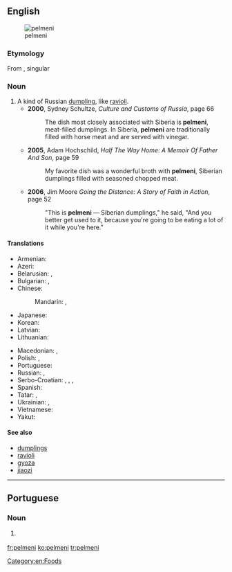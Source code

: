 ==English==
{{wikipedia}}
[[Image:Pelmeni.jpg|thumb|pelmeni]]

===Etymology===
From {{etyl|ru|en}} {{m|ru|пельме́ни|}}, singular {{m|ru|пельме́нь|}}

===Noun===
{{en-noun|-}}

# A kind of Russian [[dumpling]], like [[ravioli]].
#* '''2000''', Sydney Schultze, ''Culture and Customs of Russia'', page 66
#*: The dish most closely associated with Siberia is '''pelmeni''', meat-filled dumplings. In Siberia, '''pelmeni''' are traditionally filled with horse meat and are served with vinegar.
#* '''2005''', Adam Hochschild, ''Half The Way Home: A Memoir Of Father And Son'', page 59
#*: My favorite dish was a wonderful broth with '''pelmeni''', Siberian dumplings filled with seasoned chopped meat.
#* '''2006''', Jim Moore ''Going the Distance: A Story of Faith in Action'', page 52
#*: "This is '''pelmeni''' — Siberian dumplings," he said, "And you better get used to it, because you're going to be eating a lot of it while you're here."

====Translations====
{{trans-top|Russian dumplings}}
* Armenian: {{t|hy|պելմենի}}
* Azeri: {{t|az|düşbərə}}
* Belarusian: {{t|be|пяльме́нь|m}}, {{t|be|пяльме́ні|m-p}} {{qualifier|usually plural}}
* Bulgarian: {{t|bg|пелме́н|m}}, {{t|bg|пелме́ни|m-p}} {{qualifier|usually plural}}
* Chinese:
*: Mandarin: {{t|cmn|俄式餃子|sc=Hani}}, {{t|cmn|俄式饺子|tr=É-shì jiǎozi|sc=Hani}}
* Japanese: {{t|ja|ペリメニ|tr=perimeni}}
* Korean: {{t+|ko|펠메니|sc=Hang}}
* Latvian: {{t|lv|pelmeņi}}
* Lithuanian: {{t|lt|koldūnai}}
{{trans-mid}}
* Macedonian: {{t|mk|пелме́н|m}}, {{t|mk|пелмен́и|m-p}} {{qualifier|usually plural}}
* Polish: {{t|pl|pielmeni|m-p}}, {{t+|pl|pierogi|m-p}}
* Portuguese: {{t|pt|pelmeni|m}}
* Russian: {{t+|ru|пельме́нь|m}}, {{t|ru|пельме́ни|m-p}} {{qualifier|usually plural}}
* Serbo-Croatian: {{t|sh|пелмен|m|sc=Cyrl}}, {{t|sh|pelmen|m}}, {{qualifier|usually plural}} {{t|sh|пелмени|m-p|sc=Cyrl}}, {{t|sh|pelmeni|m-p}}
* Spanish: {{t|es|pelmeni|m}}
* Tatar: {{t+|tt|пилмән|sc=Cyrl}}, {{t|tt|пилмәннәр|p|sc=Cyrl}}
* Ukrainian: {{t|uk|пельме́нь|m}}, {{t|uk|пельме́ні|m-p}} {{qualifier|usually plural}}
* Vietnamese: {{t+|vi|mằn thắn}}
* Yakut: {{t|sah|бэлимиэн|sc=Cyrl}}
{{trans-bottom}}

====See also====
* [[dumplings]]
* [[ravioli]]
* [[gyoza]]
* [[jiaozi]]

[[Category:en:Foods]]

----

==Portuguese==

===Noun===
{{pt-noun|m}}

# {{l|en|pelmeni}} {{gloss|Russian dumplings}}

[[fr:pelmeni]]
[[ko:pelmeni]]
[[tr:pelmeni]]